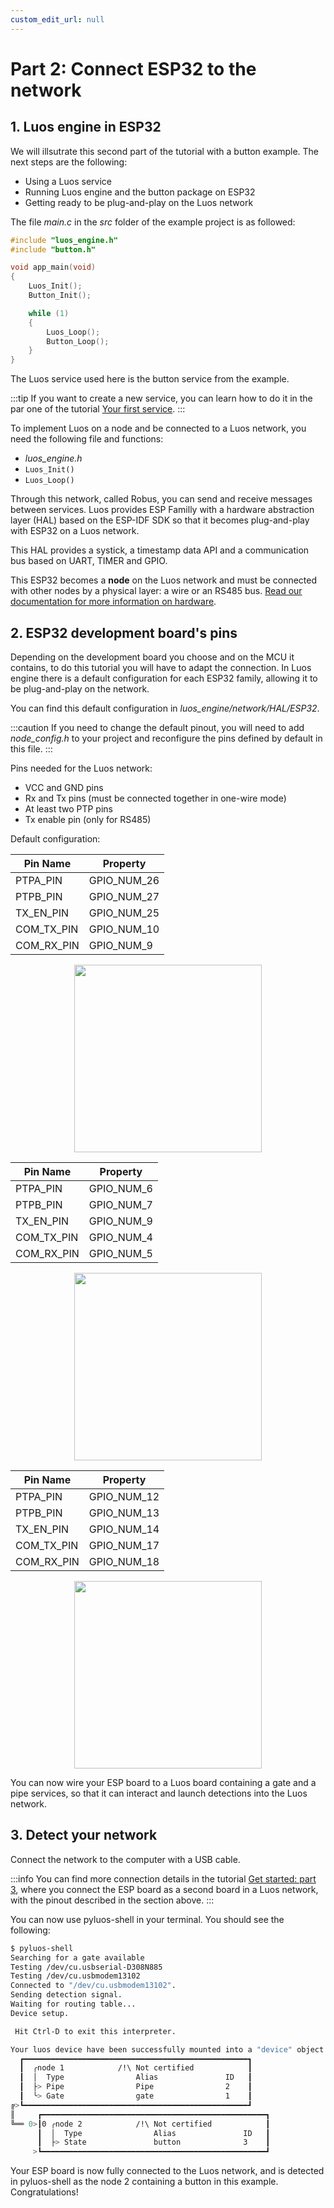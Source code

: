 ```yaml
---
custom_edit_url: null
---
```



# Part 2: Connect ESP32 to the network

## 1. Luos engine in ESP32

We will illsutrate this second part of the tutorial with a button example. The next steps are the following:

- Using a Luos service
- Running Luos engine and the button package on ESP32
- Getting ready to be plug-and-play on the Luos network

The file _main.c_ in the _src_ folder of the example project is as followed:

```c
#include "luos_engine.h"
#include "button.h"

void app_main(void)
{
    Luos_Init();
    Button_Init();

    while (1)
    {
        Luos_Loop();
        Button_Loop();
    }
}
```

The Luos service used here is the button service from the example.

:::tip
If you want to create a new service, you can learn how to do it in the par one of the tutorial [Your first service](/tutorials/your-first-service/luos-service).
:::

To implement Luos on a node and be connected to a Luos network, you need the following file and functions:

- _luos_engine.h_
- `Luos_Init()`
- `Luos_Loop()`

Through this network, called Robus, you can send and receive messages between services. Luos provides ESP Familly with a hardware abstraction layer (HAL) based on the ESP-IDF SDK so that it becomes plug-and-play with ESP32 on a Luos network.

This HAL provides a systick, a timestamp data API and a communication bus based on UART, TIMER and GPIO.

This ESP32 becomes a **node** on the Luos network and must be connected with other nodes by a physical layer: a wire or an RS485 bus. [Read our documentation for more information on hardware](https://www.luos.io/documentation/hardware-consideration/electronics).

## 2. ESP32 development board's pins

Depending on the development board you choose and on the MCU it contains, to do this tutorial you will have to adapt the connection. In Luos engine there is a default configuration for each ESP32 family, allowing it to be plug-and-play on the network.

You can find this default configuration in _luos_engine/network/HAL/ESP32_.

:::caution
If you need to change the default pinout, you will need to add _node_config.h_ to your project and reconfigure the pins defined by default in this file.
:::

Pins needed for the Luos network:

- VCC and GND pins
- Rx and Tx pins (must be connected together in one-wire mode)
- At least two PTP pins
- Tx enable pin (only for RS485)

Default configuration:

<Tabs>
    <TabItem value="ESP32 series" label="ESP32 series" className="arrayWithImg">
    <div align="center">

| Pin Name   | Property    |
| ---------- | ----------- |
| PTPA_PIN   | GPIO_NUM_26 |
| PTPB_PIN   | GPIO_NUM_27 |
| TX_EN_PIN  | GPIO_NUM_25 |
| COM_TX_PIN | GPIO_NUM_10 |
| COM_RX_PIN | GPIO_NUM_9  |

  <Image src="/assets/images/tutorials/esp/esp-2-1.png" height="300px" />
</div>
</TabItem>
    <TabItem value="ESP32 C3" label="ESP32 C3" className="arrayWithImg">
    <div align="center">

| Pin Name   | Property   |
| ---------- | ---------- |
| PTPA_PIN   | GPIO_NUM_6 |
| PTPB_PIN   | GPIO_NUM_7 |
| TX_EN_PIN  | GPIO_NUM_9 |
| COM_TX_PIN | GPIO_NUM_4 |
| COM_RX_PIN | GPIO_NUM_5 |

  <Image src="/assets/images/tutorials/esp/esp-2-2.png" height="300px" />
</div>
</TabItem>
    <TabItem value="ESP32 S2 and S3" label="ESP32 S2 and S3" className="arrayWithImg">
    <div align="center">

| Pin Name   | Property    |
| ---------- | ----------- |
| PTPA_PIN   | GPIO_NUM_12 |
| PTPB_PIN   | GPIO_NUM_13 |
| TX_EN_PIN  | GPIO_NUM_14 |
| COM_TX_PIN | GPIO_NUM_17 |
| COM_RX_PIN | GPIO_NUM_18 |

  <Image src="/assets/images/tutorials/esp/esp-2-3.png" height="300px" />
</div>
</TabItem>
</Tabs>

You can now wire your ESP board to a Luos board containing a gate and a pipe services, so that it can interact and launch detections into the Luos network.

## 3. Detect your network

Connect the network to the computer with a USB cable.

:::info
You can find more connection details in the tutorial [Get started: part 3](/tutorials/get-started/get-started3), where you connect the ESP board as a second board in a Luos network, with the pinout described in the section above.
:::

You can now use pyluos-shell in your terminal. You should see the following:

```bash
$ pyluos-shell
Searching for a gate available
Testing /dev/cu.usbserial-D308N885
Testing /dev/cu.usbmodem13102
Connected to "/dev/cu.usbmodem13102".
Sending detection signal.
Waiting for routing table...
Device setup.

 Hit Ctrl-D to exit this interpreter.

Your luos device have been successfully mounted into a "device" object:
  ┏━━━━━━━━━━━━━━━━━━━━━━━━━━━━━━━━━━━━━━━━━━━━━━━━━━┓
  ┃  ╭node 1            /!\ Not certified            ┃
  ┃  │  Type                Alias               ID   ┃
  ┃  ├> Pipe                Pipe                2    ┃
  ┃  ╰> Gate                gate                1    ┃
╔>┗━━━━━━━━━━━━━━━━━━━━━━━━━━━━━━━━━━━━━━━━━━━━━━━━━━┛
║     ┏━━━━━━━━━━━━━━━━━━━━━━━━━━━━━━━━━━━━━━━━━━━━━━━━━━┓
╚══ 0>┃0 ╭node 2            /!\ Not certified            ┃
      ┃  │  Type                Alias               ID   ┃
      ┃  ├> State               button              3    ┃
     >┗━━━━━━━━━━━━━━━━━━━━━━━━━━━━━━━━━━━━━━━━━━━━━━━━━━┛

```

Your ESP board is now fully connected to the Luos network, and is detected in pyluos-shell as the node 2 containing a button in this example. Congratulations!
